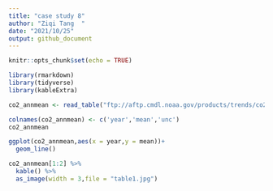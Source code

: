 ```yaml
---
title: "case study 8"
author: "Ziqi Tang  "
date: "2021/10/25"
output: github_document
---
```


```r
knitr::opts_chunk$set(echo = TRUE)
```
```R
library(rmarkdown)
library(tidyverse)
library(kableExtra)
```
```R
co2_annmean <- read_table("ftp://aftp.cmdl.noaa.gov/products/trends/co2/co2_annmean_mlo.txt",skip = 56)
```


```R
colnames(co2_annmean) <- c('year','mean','unc')
co2_annmean
```

```R
ggplot(co2_annmean,aes(x = year,y = mean))+
  geom_line()

```
```R
co2_annmean[1:2] %>% 
  kable() %>% 
  as_image(width = 3,file = "table1.jpg")
```
 